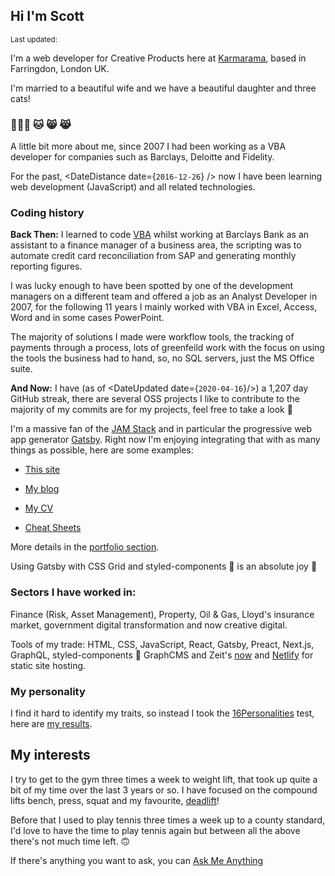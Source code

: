 
## Hi I'm Scott

<Small>
  Last updated: <DateUpdated date={`2020-04-16`} small={`true`} />
</Small>

I'm a web developer for Creative Products here at [Karmarama], based
in Farringdon, London UK.

I'm married to a beautiful wife and we have a beautiful daughter and
three cats!

### 👨‍👩‍👧 🐱 😸 😹

A little bit more about me, since 2007 I had been working as a VBA
developer for companies such as Barclays, Deloitte and Fidelity.

For the past, <DateDistance date={`2016-12-26`} /> now I have been
learning web development (JavaScript) and all related technologies.

### Coding history

**Back Then:** I learned to code [VBA] whilst working at Barclays Bank
as an assistant to a finance manager of a business area, the scripting
was to automate credit card reconciliation from SAP and generating
monthly reporting figures.

I was lucky enough to have been spotted by one of the development
managers on a different team and offered a job as an Analyst Developer
in 2007, for the following 11 years I mainly worked with VBA in Excel,
Access, Word and in some cases PowerPoint.

The majority of solutions I made were workflow tools, the tracking of
payments through a process, lots of greenfeild work with the focus on
using the tools the business had to hand, so, no SQL servers, just the
MS Office suite.

**And Now:** I have (as of <DateUpdated date={`2020-04-16`}/>) a 1,207
day GitHub streak, there are several OSS projects I like to contribute
to the majority of my commits are for my projects, feel free to take a
look 👀

I'm a massive fan of the [JAM Stack] and in particular the progressive
web app generator [Gatsby]. Right now I'm enjoying integrating that
with as many things as possible, here are some examples:

- [This site]

- [My blog]

- [My CV]

- [Cheat Sheets]

More details in the [portfolio section].

Using Gatsby with CSS Grid and styled-components 💅 is an absolute joy
💜

### Sectors I have worked in:

Finance (Risk, Asset Management), Property, Oil & Gas, Lloyd's
insurance market, government digital transformation and now creative
digital.

Tools of my trade: HTML, CSS, JavaScript, React, Gatsby, Preact,
Next.js, GraphQL, styled-components 💅 GraphCMS and Zeit's [now] and
[Netlify] for static site hosting.

### My personality

I find it hard to identify my traits, so instead I took the
[16Personalities] test, here are [my results].

## My interests

I try to get to the gym three times a week to weight lift, that took
up quite a bit of my time over the last 3 years or so. I have focused
on the compound lifts bench, press, squat and my favourite,
[deadlift]!

Before that I used to play tennis three times a week up to a county
standard, I'd love to have the time to play tennis again but between
all the above there's not much time left. 🙃

If there's anything you want to ask, you can [Ask Me Anything]

<!-- Links -->

[karmarama]: https://karmarama.com
[vba]: https://en.wikipedia.org/wiki/Visual_Basic_for_Applications
[now]: https://zeit.co/now
[gatsby]: https://www.gatsbyjs.org/
[this site]: https://scottspence.me
[my blog]: https://thelocalhost.blog
[my cv]: https://mecv.xyz
[cheat sheets]: https://cheatsheets.xyz
[deadlift]: https://www.youtube.com/watch?v=b8sadCd7Lhc
[react static]: https://react-static.js.org/
[ask me anything]: https://github.com/spences10/ama
[16personalities]: https://www.16personalities.com/
[my results]: https://www.16personalities.com/profiles/ba01a67248b68
[netlify]: http://netlify.com/
[jam stack]: https://jamstack.org/
[portfolio section]: #portfolio
